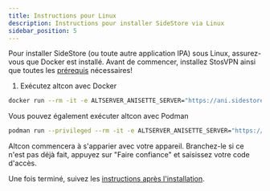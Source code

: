 ```yaml
---
title: Instructions pour Linux
description: Instructions pour installer SideStore via Linux
sidebar_position: 5
---
```


Pour installer SideStore (ou toute autre application IPA) sous Linux, assurez-vous que Docker est installé. Avant de commencer, installez StosVPN ainsi que toutes les [prérequis](prerequisites) nécessaires!

1. Exécutez altcon avec Docker
```bash
docker run --rm -it -e ALTSERVER_ANISETTE_SERVER="https://ani.sidestore.io/" -v ${PWD}/:/mnt/ -v /var/run:/var/run ghcr.io/sidestore/altcon
```

Vous pouvez également exécuter altcon avec Podman
```bash
podman run --privileged --rm -it -e ALTSERVER_ANISETTE_SERVER="https://ani.sidestore.io/" -v ${PWD}/:/mnt/ -v /var/run:/var/run ghcr.io/sidestore/altcon
```

Altcon commencera à s'apparier avec votre appareil. Branchez-le si ce n'est pas déjà fait, appuyez sur "Faire confiance" et saisissez votre code d'accès.

Une fois terminé, suivez les [instructions après l'installation](post-install).